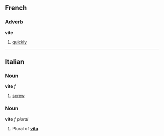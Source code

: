 ==French==
===Adverb===
'''vite'''

#[[quickly]]

----
==Italian==
===Noun===
'''vite''' ''f''

#[[screw]]

===Noun===
'''vite''' ''f plural''

#Plural of '''[[vita#Italian|vita]]'''.
